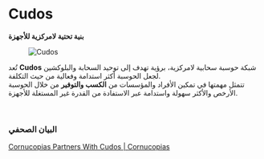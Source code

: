 # Cudos  

**بنية تحتية لامركزية للأجهزة**  

<figure className="img-center">
  <img src="/images/partners/cudos.avif" alt="Cudos" />
</figure>  

تُعد **Cudos** شبكة حوسبة سحابية لامركزية، برؤية تهدف إلى توحيد السحابة والبلوكشين لجعل الحوسبة أكثر استدامة وفعالية من حيث التكلفة.  
تتمثل مهمتها في تمكين الأفراد والمؤسسات من **الكسب والتوفير** من خلال الحوسبة الأرخص والأكثر سهولة واستدامة عبر الاستفادة من القدرة غير المستغلة للأجهزة.  

</br>  

### البيان الصحفي  

<div className="space-y-3">  
  <a href="https://www.cornucopias.io/2021/12/23/cudos-partners-with-play-to-earn-platform-cornucopias-on-dynamic-nfts" target="_blank" rel="noopener noreferrer" className="block rounded-xl border border-white/10 bg-zinc-900/60 p-4 hover:bg-zinc-900/80 transition">
    Cornucopias Partners With Cudos | Cornucopias
  </a>  
</div>  
